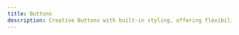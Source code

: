```yaml
---
title: Buttons
description: Creative Buttons with built-in styling, offering flexibility for custom designs and responsive layouts
---
```



<div className="grid gap-5 md:grid-cols-2 xl:grid-cols-3">
  <DrawerCodePreview
    name="star-on-github"
    responsive
    code={(await extractSourceCode("star-on-github")).code}
    lang="tsx"
    classNameComponentContainer="p-16 pt-24"
  />
  <DrawerCodePreview
    name="btn-gradient1"
    responsive
    code={(await extractSourceCode("btn-gradient1")).code}
    lang="tsx"
    classNameComponentContainer="p-16 pt-24"
  />
</div>
